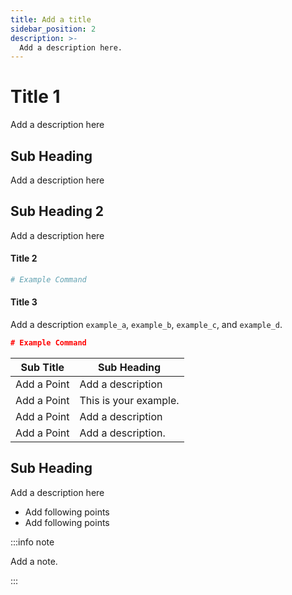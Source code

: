 ```yaml
---
title: Add a title 
sidebar_position: 2
description: >-
  Add a description here.
---
```


# Title 1
Add a description here 

## Sub Heading

Add a description here

## Sub Heading 2

Add a description here

#### Title 2

```bash
# Example Command
```

#### Title 3

Add a description `example_a`, `example_b`, `example_c`, and
`example_d`.

```json
# Example Command
```

| **Sub Title** | **Sub Heading**                                                                                                                                                                                                                                                                                                                                                                                                                                                                                                                                                                      |
| -------------- | ------------------------------------------------------------------------------------------------------------------------------------------------------------------------------------------------------------------------------------------------------------------------------------------------------------------------------------------------------------------------------------------------------------------------------------------------------------------------------------------------------------------------------------------------------------------------------------ |
| Add a Point  | Add a description                                     |
| Add a Point             | This is your example.                                                                                                                                                                                                                                                                                                                                                                                                                                                                                                                                                          |
| Add a Point     | Add a description   |
|  Add a Point   | Add a description.                                                                                                                                                                                                                                                                                                                                        |

## Sub Heading

Add a description here 

- Add following points
- Add following points

  

:::info note

Add a note.

:::


<head>
  <title>Add a tiltle</title>
  <meta name="description" content="add a description"/>
</head>
